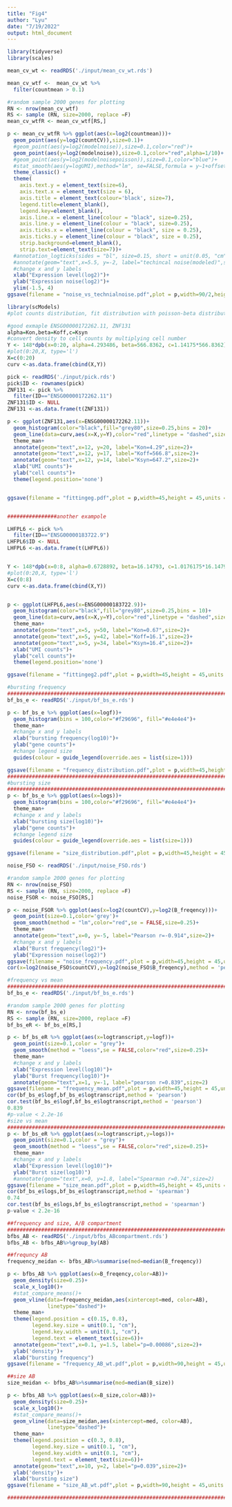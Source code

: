 ```yaml
---
title: "Fig4"
author: "Lyu"
date: "7/19/2022"
output: html_document
---
```


```r
library(tidyverse)
library(scales)
```

```r
mean_cv_wt <- readRDS('./input/mean_cv_wt.rds')

mean_cv_wtf <-  mean_cv_wt %>% 
  filter(countmean > 0.1)

#random sample 2000 genes for plotting
RN <- nrow(mean_cv_wtf)
RS <- sample (RN, size=2000, replace =F)
mean_cv_wtfR <- mean_cv_wtf[RS,]

p <- mean_cv_wtfR %>% ggplot(aes(x=log2(countmean)))+
  geom_point(aes(y=log2(countCV)),size=0.1)+
  #geom_point(aes(y=log2(modelnoise)),size=0.1,color="red")+
  geom_point(aes(y=log2(modelnoise)),size=0.1,color="red",alpha=1/10)+
  #geom_point(aes(y=log2(modelnoisepoisson)),size=0.1,color="blue")+
  #stat_smooth(aes(y=logUMI),method="lm", se=FALSE,formula = y~1+offset(x),color ="red")+
  theme_classic() +
  theme(
    axis.text.y = element_text(size=6),
    axis.text.x = element_text(size = 6),
    axis.title = element_text(colour='black', size=7),
    legend.title=element_blank(),
    legend.key=element_blank(),
    axis.line.x = element_line(colour = "black", size=0.25),
    axis.line.y = element_line(colour = "black", size=0.25),
    axis.ticks.x = element_line(colour = "black", size = 0.25),
    axis.ticks.y = element_line(colour = "black", size = 0.25),
    strip.background=element_blank(),
    strip.text=element_text(size=7))+
  #annotation_logticks(sides = "bl", size=0.15, short = unit(0.05, "cm"), mid = unit(0.1, "cm"), long = unit(0.15, "cm")) +
  #annotate(geom="text",x=5.5, y=-2, label="techincal noise(modeled)",size=2)+
  #change x and y labels
  xlab("Expression level(log2)")+  
  ylab("Expression noise(log2)")+
  ylim(-1.5, 4)
ggsave(filename = "noise_vs_technialnoise.pdf",plot = p,width=90/2,height = 90/2,units = "mm", dpi = 300)
```

```r
library(scModels)
#plot counts distribution, fit distribution with poisson-beta distribution

#good exmaple ENSG00000172262.11, ZNF131
alpha=Kon,beta=Koff,c=Ksyn
#convert density to cell counts by multiplying cell number
Y <- 148*dpb(x=0:20, alpha=4.293486, beta=566.8362, c=1.14175*566.8362)
#plot(0:20,X, type='l')
X=c(0:20)
curv <-as.data.frame(cbind(X,Y))

pick <- readRDS('./input/pick.rds')
pick$ID <- rownames(pick)
ZNF131 <- pick %>%
  filter(ID=="ENSG00000172262.11")
ZNF131$ID <- NULL
ZNF131 <-as.data.frame(t(ZNF131)) 

p <- ggplot(ZNF131,aes(x=ENSG00000172262.11))+
  geom_histogram(color="black",fill="grey80",size=0.25,bins = 20)+
  geom_line(data=curv,aes(x=X,y=Y),color="red",linetype = "dashed",size=0.5)+
  theme_man+
  annotate(geom="text",x=12, y=20, label="Kon=4.29",size=2)+
  annotate(geom="text",x=12, y=17, label="Koff=566.8",size=2)+
  annotate(geom="text",x=12, y=14, label="Ksyn=647.2",size=2)+
  xlab("UMI counts")+
  ylab("cell counts")+
  theme(legend.position='none')


ggsave(filename = "fittingeg.pdf",plot = p,width=45,height = 45,units = "mm", dpi = 300)


################another exampole

LHFPL6 <- pick %>%
  filter(ID=="ENSG00000183722.9")
LHFPL6$ID <- NULL
LHFPL6 <-as.data.frame(t(LHFPL6)) 


Y <- 148*dpb(x=0:8, alpha=0.6728892, beta=16.14793, c=1.0176175*16.14793)
#plot(0:20,X, type='l')
X=c(0:8)
curv <-as.data.frame(cbind(X,Y))


p <- ggplot(LHFPL6,aes(x=ENSG00000183722.9))+
  geom_histogram(color="black",fill="grey80",size=0.25,bins = 10)+
  geom_line(data=curv,aes(x=X,y=Y),color="red",linetype = "dashed",size=0.5)+
  theme_man+
  annotate(geom="text",x=5, y=50, label="Kon=0.67",size=2)+
  annotate(geom="text",x=5, y=42, label="Koff=16.1",size=2)+
  annotate(geom="text",x=5, y=34, label="Ksyn=16.4",size=2)+
  xlab("UMI counts")+
  ylab("cell counts")+
  theme(legend.position='none')

ggsave(filename = "fittingeg2.pdf",plot = p,width=45,height = 45,units = "mm", dpi = 300)
```

```r
#bursting frequency
##################################################################################################################
bf_bs_e <- readRDS('./input/bf_bs_e.rds')

p <- bf_bs_e %>% ggplot(aes(x=logf))+
  geom_histogram(bins = 100,color="#f29696", fill="#e4e4e4")+
  theme_man+
  #change x and y labels
  xlab("bursting frequency(log10)")+  
  ylab("gene counts")+ 
  #change legend size
  guides(colour = guide_legend(override.aes = list(size=1)))

ggsave(filename = "frequency_distribution.pdf",plot = p,width=45,height = 45,units = "mm", dpi = 300)
#################################################################################################################
#bursting size
##################################################################################################################
p <- bf_bs_e %>% ggplot(aes(x=logs))+
  geom_histogram(bins = 100,color="#f29696", fill="#e4e4e4")+
  theme_man+
  #change x and y labels
  xlab("bursting size(log10)")+  
  ylab("gene counts")+
  #change legend size
  guides(colour = guide_legend(override.aes = list(size=1)))

ggsave(filename = "size_distribution.pdf",plot = p,width=45,height = 45,units = "mm", dpi = 300)

```

```r
noise_FSO <- readRDS('./input/noise_FSO.rds')

#random sample 2000 genes for plotting
RN <- nrow(noise_FSO)
RS <- sample (RN, size=2000, replace =F)
noise_FSOR <- noise_FSO[RS,]

p <- noise_FSOR %>% ggplot(aes(x=log2(countCV),y=log2(B_freqency)))+
  geom_point(size=0.1,color='grey')+
  geom_smooth(method = "lm",color="red",se = FALSE,size=0.25)+
  theme_man+
  annotate(geom="text",x=0, y=-5, label="Pearson r=-0.914",size=2)+
  #change x and y labels
  xlab("Burst frequency(log2)")+
  ylab("Expression noise(log2)")
ggsave(filename = "noise_frequency.pdf",plot = p,width=45,height = 45,units = "mm", dpi = 300)
cor(x=log2(noise_FSO$countCV),y=log2(noise_FSO$B_freqency),method = 'pearson')
```

```r
#frequency vs mean
#################################################################################################################
bf_bs_e <- readRDS('./input/bf_bs_e.rds')

#random sample 2000 genes for plotting
RN <- nrow(bf_bs_e)
RS <- sample (RN, size=2000, replace =F)
bf_bs_eR <- bf_bs_e[RS,]

p <- bf_bs_eR %>% ggplot(aes(x=logtranscript,y=logf))+
  geom_point(size=0.1,color = "grey")+
  geom_smooth(method = "loess",se = FALSE,color="red",size=0.25)+
  theme_man+
  #change x and y labels
  xlab("Expression level(log10)")+  
  ylab("Burst frequency(log10)")+ 
  annotate(geom="text",x=1, y=-1, label="pearson r=0.839",size=2)
ggsave(filename = "frequency_mean.pdf",plot = p,width=45,height = 45,units = "mm", dpi = 300)
cor(bf_bs_e$logf,bf_bs_e$logtranscript,method = 'pearson')
cor.test(bf_bs_e$logf,bf_bs_e$logtranscript,method = 'pearson')
0.839
#p-value < 2.2e-16
#size vs mean
#################################################################################################################
p <- bf_bs_eR %>% ggplot(aes(x=logtranscript,y=logs))+
  geom_point(size=0.1,color = "grey")+
  geom_smooth(method = "loess",se = FALSE,color="red",size=0.25)+
  theme_man+
  #change x and y labels
  xlab("Expression level(log10)")+  
  ylab("Burst size(log10)")
  #annotate(geom="text",x=0, y=1.8, label="Spearman r=0.74",size=2)
ggsave(filename = "size_mean.pdf",plot = p,width=45,height = 45,units = "mm", dpi = 300)
cor(bf_bs_e$logs,bf_bs_e$logtranscript,method = 'spearman')
0.74
cor.test(bf_bs_e$logs,bf_bs_e$logtranscript,method = 'spearman')
p-value < 2.2e-16
```

```r
##frequency and size, A/B compartment
########################################################################################################
bfbs_AB <- readRDS('./input/bfbs_ABcompartment.rds')
bfbs_AB <- bfbs_AB%>%group_by(AB)

##frequncy AB
frequency_meidan <- bfbs_AB%>%summarise(med=median(B_freqency))

p <- bfbs_AB %>% ggplot(aes(x=B_freqency,color=AB))+
  geom_density(size=0.25)+
  scale_x_log10()+
  #stat_compare_means()+
  geom_vline(data=frequency_meidan,aes(xintercept=med, color=AB),
             linetype="dashed")+
  theme_man+
  theme(legend.position = c(0.15, 0.8),
        legend.key.size = unit(0.1, "cm"),
        legend.key.width = unit(0.1, "cm"),
        legend.text = element_text(size=6))+
  annotate(geom="text",x=0.1, y=1.5, label="p=0.00086",size=2)+
  ylab('density')+
  xlab("bursting frequency")
ggsave(filename = "frequency_AB_wt.pdf",plot = p,width=90,height = 45,units = "mm", dpi = 300)

##size AB
size_meidan <- bfbs_AB%>%summarise(med=median(B_size))

p <- bfbs_AB %>% ggplot(aes(x=B_size,color=AB))+
  geom_density(size=0.25)+
  scale_x_log10()+
  #stat_compare_means()+
  geom_vline(data=size_meidan,aes(xintercept=med, color=AB),
             linetype="dashed")+
  theme_man+
  theme(legend.position = c(0.3, 0.8),
        legend.key.size = unit(0.1, "cm"),
        legend.key.width = unit(0.1, "cm"),
        legend.text = element_text(size=6))+
  annotate(geom="text",x=10, y=2, label="p=0.039",size=2)+
  ylab('density')+
  xlab("bursting size")
ggsave(filename = "size_AB_wt.pdf",plot = p,width=90,height = 45,units = "mm", dpi = 300)

#########################################################################################
```

